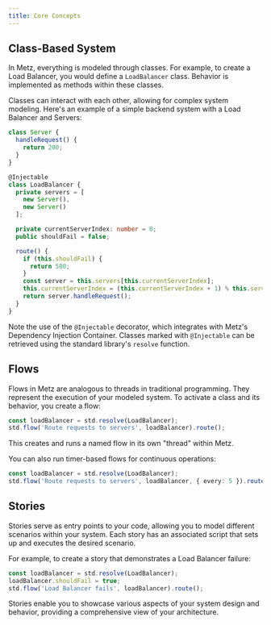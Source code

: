 ```yaml
---
title: Core Concepts
---
```


## Class-Based System

In Metz, everything is modeled through classes. For example, to create a Load Balancer, you would define a `LoadBalancer` class. Behavior is implemented as methods within these classes.

Classes can interact with each other, allowing for complex system modeling. Here's an example of a simple backend system with a Load Balancer and Servers:

```typescript
class Server {
  handleRequest() {
    return 200;
  }
}

@Injectable
class LoadBalancer {
  private servers = [
    new Server(),
    new Server()
  ];

  private currentServerIndex: number = 0;
  public shouldFail = false;

  route() {
    if (this.shouldFail) {
      return 500;
    }
    const server = this.servers[this.currentServerIndex];
    this.currentServerIndex = (this.currentServerIndex + 1) % this.servers.length;
    return server.handleRequest();
  }
}
```

Note the use of the `@Injectable` decorator, which integrates with Metz's Dependency Injection Container. Classes marked with `@Injectable` can be retrieved using the standard library's `resolve` function.

## Flows

Flows in Metz are analogous to threads in traditional programming. They represent the execution of your modeled system. To activate a class and its behavior, you create a flow:

```typescript
const loadBalancer = std.resolve(LoadBalancer);
std.flow('Route requests to servers', loadBalancer).route();
```

This creates and runs a named flow in its own "thread" within Metz.

You can also run timer-based flows for continuous operations:

```typescript
const loadBalancer = std.resolve(LoadBalancer);
std.flow('Route requests to servers', loadBalancer, { every: 5 }).route();
```

## Stories

Stories serve as entry points to your code, allowing you to model different scenarios within your system. Each story has an associated script that sets up and executes the desired scenario.

For example, to create a story that demonstrates a Load Balancer failure:

```typescript
const loadBalancer = std.resolve(LoadBalancer);
loadBalancer.shouldFail = true;
std.flow('Load Balancer fails', loadBalancer).route();
```

Stories enable you to showcase various aspects of your system design and behavior, providing a comprehensive view of your architecture.